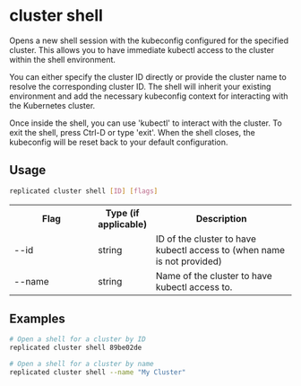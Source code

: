 
# cluster shell

Opens a new shell session with the kubeconfig configured for the specified cluster. This allows you to have immediate kubectl access to the cluster within the shell environment.

You can either specify the cluster ID directly or provide the cluster name to resolve the corresponding cluster ID. The shell will inherit your existing environment and add the necessary kubeconfig context for interacting with the Kubernetes cluster.

Once inside the shell, you can use 'kubectl' to interact with the cluster. To exit the shell, press Ctrl-D or type 'exit'. When the shell closes, the kubeconfig will be reset back to your default configuration.

## Usage

```bash
replicated cluster shell [ID] [flags]
```

<table>
  <tr>
    <th width="30%">Flag</th>
    <th width="20%">Type (if applicable)</th>
    <th width="50%">Description</th>
  </tr>
  <Help/>
  <tr>
    <td>--id</td>
    <td>string</td>
    <td>ID of the cluster to have kubectl access to (when name is not provided)</td>
  </tr>
  <tr>
    <td>--name</td>
    <td>string</td>
    <td>Name of the cluster to have kubectl access to.</td>
  </tr>
</table>

## Examples

```bash
# Open a shell for a cluster by ID
replicated cluster shell 89be02de
```

```bash
# Open a shell for a cluster by name
replicated cluster shell --name "My Cluster"
```